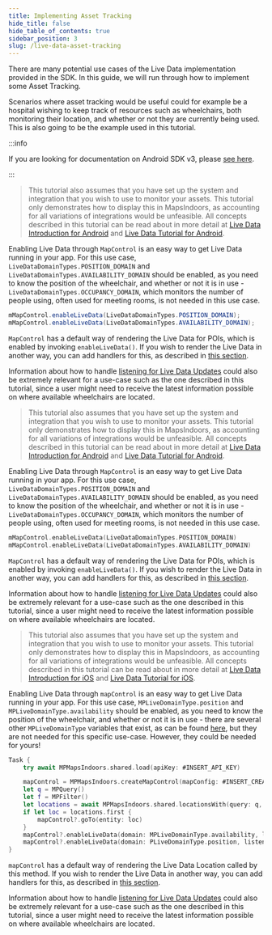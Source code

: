 ```yaml
---
title: Implementing Asset Tracking
hide_title: false
hide_table_of_contents: true
sidebar_position: 3
slug: /live-data-asset-tracking
---
```



There are many potential use cases of the Live Data implementation provided in the SDK. In this guide, we will run through how to implement some Asset Tracking.

Scenarios where asset tracking would be useful could for example be a hospital wishing to keep track of resources such as wheelchairs, both monitoring their location, and whether or not they are currently being used. This is also going to be the example used in this tutorial.

<Tabs groupId="live-data-intro">
<TabItem value="android" label="Android v4" default>

:::info

If you are looking for documentation on Android SDK v3, please [see here](https://docs-legacy.mapsindoors.com/content/legacy/android_v3/).

:::

<Tabs groupId="live-data-intro-platform">
<TabItem value="java" label="Java" default>

> This tutorial also assumes that you have set up the system and integration that you wish to use to monitor your assets. This tutorial only demonstrates how to display this in MapsIndoors, as accounting for all variations of integrations would be unfeasible. All concepts described in this tutorial can be read about in more detail at [Live Data Introduction for Android](/live-data-intro/) and [Live Data Tutorial for Android](/live-data-in-practice/).

Enabling Live Data through `MapControl` is an easy way to get Live Data running in your app. For this use case, `LiveDataDomainTypes.POSITION_DOMAIN` and `LiveDataDomainTypes.AVAILABILITY_DOMAIN` should be enabled, as you need to know the position of the wheelchair, and whether or not it is in use - `LiveDataDomainTypes.OCCUPANCY_DOMAIN`, which monitors the number of people using, often used for meeting rooms, is not needed in this use case.

```java
mMapControl.enableLiveData(LiveDataDomainTypes.POSITION_DOMAIN);
mMapControl.enableLiveData(LiveDataDomainTypes.AVAILABILITY_DOMAIN);
```

`MapControl` has a default way of rendering the Live Data for POIs, which is enabled by invoking `enableLiveData()`. If you wish to render the Live Data in another way, you can add handlers for this, as described in [this section](/live-data-intro/#rendering-live-data-locations).

Information about how to handle [listening for Live Data Updates](/live-data-intro/#listening-for-live-updates) could also be extremely relevant for a use-case such as the one described in this tutorial, since a user might need to receive the latest information possible on where available wheelchairs are located.

</TabItem>
<TabItem value="kotlin" label="Kotlin" default>

> This tutorial also assumes that you have set up the system and integration that you wish to use to monitor your assets. This tutorial only demonstrates how to display this in MapsIndoors, as accounting for all variations of integrations would be unfeasible. All concepts described in this tutorial can be read about in more detail at [Live Data Introduction for Android](/live-data-intro/) and [Live Data Tutorial for Android](/live-data-in-practice/).

Enabling Live Data through `MapControl` is an easy way to get Live Data running in your app. For this use case, `LiveDataDomainTypes.POSITION_DOMAIN` and `LiveDataDomainTypes.AVAILABILITY_DOMAIN` should be enabled, as you need to know the position of the wheelchair, and whether or not it is in use - `LiveDataDomainTypes.OCCUPANCY_DOMAIN`, which monitors the number of people using, often used for meeting rooms, is not needed in this use case.

```kotlin
mMapControl.enableLiveData(LiveDataDomainTypes.POSITION_DOMAIN)
mMapControl.enableLiveData(LiveDataDomainTypes.AVAILABILITY_DOMAIN)
```

`MapControl` has a default way of rendering the Live Data for POIs, which is enabled by invoking `enableLiveData()`. If you wish to render the Live Data in another way, you can add handlers for this, as described in [this section](/live-data-intro/#rendering-live-data-locations).

Information about how to handle [listening for Live Data Updates](/live-data-intro/#listening-for-live-updates) could also be extremely relevant for a use-case such as the one described in this tutorial, since a user might need to receive the latest information possible on where available wheelchairs are located.

</TabItem>
</Tabs>

</TabItem>
<TabItem value="ios-v4" label="iOS v4">

> This tutorial also assumes that you have set up the system and integration that you wish to use to monitor your assets. This tutorial only demonstrates how to display this in MapsIndoors, as accounting for all variations of integrations would be unfeasible. All concepts described in this tutorial can be read about in more detail at [Live Data Introduction for iOS](/live-data-intro/) and [Live Data Tutorial for iOS](/live-data-in-practice/).

Enabling Live Data through `mapControl` is an easy way to get Live Data running in your app. For this use case, `MPLiveDomainType.position` and `MPLiveDomainType.availability` should be enabled, as you need to know the position of the wheelchair, and whether or not it is in use - there are several other `MPLiveDomainType` variables that exist, as can be found [here](https://app.mapsindoors.com/mapsindoors/reference/ios/4.2.1/documentation/mapsindoors/mplivedomaintype), but they are not needed for this specific use-case. However, they could be needed for yours!

```swift
Task {
    try await MPMapsIndoors.shared.load(apiKey: #INSERT_API_KEY)

    mapControl = MPMapsIndoors.createMapControl(mapConfig: #INSERT_CREATED_MAPCONFIG)
    let q = MPQuery()
    let f = MPFilter()
    let locations = await MPMapsIndoors.shared.locationsWith(query: q, filter: f)
    if let loc = locations.first {
        mapControl?.goTo(entity: loc)
    }
    mapControl?.enableLiveData(domain: MPLiveDomainType.availability, listener: nil)
    mapControl?.enableLiveData(domain: PLiveDomainType.position, listener: nil)
}
```

`mapControl` has a default way of rendering the Live Data Location called by this method. If you wish to render the Live Data in another way, you can add handlers for this, as described in [this section](/live-data-intro/#rendering-live-data-locations).

Information about how to handle [listening for Live Data Updates](/live-data-intro/#listening-for-live-updates) could also be extremely relevant for a use-case such as the one described in this tutorial, since a user might need to receive the latest information possible on where available wheelchairs are located.
</TabItem>
</Tabs>